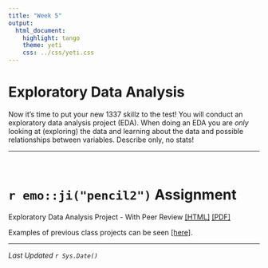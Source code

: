```yaml
---
title: "Week 5"
output:
  html_document:
    highlight: tango
    theme: yeti
    css: ../css/yeti.css
---
```


# Exploratory Data Analysis

Now it's time to put your new 1337 skillz to the test! You will conduct an exploratory data analysis project (EDA). When doing an EDA you are _only_ looking at (exploring) the data and learning about the data and possible relationships between variables. Describe only, no stats!

---

<br>

# `r emo::ji("pencil2")` Assignment




Exploratory Data Analysis Project - With Peer Review [[HTML]](hw/EDA_instructions_withPR.html) [[PDF]](hw/EDA_instructions_withPR.pdf)
<!---
Exploratory Data Analysis Project [[HTML]](hw/EDA_instructions_noPR.html) [[PDF]](hw/EDA_instructions_noPR.pdf)
--->
<br>

Examples of previous class projects can be seen [[here]](https://norcalbiostat.github.io/peer_review/math130_eda.html).

---
_Last Updated `r Sys.Date()`_

